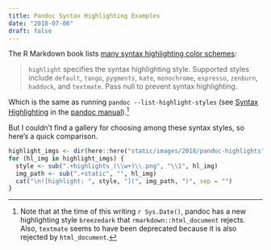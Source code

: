 ```yaml
---
title: Pandoc Syntax Highlighting Examples
date: "2018-07-06"
draft: false
---
```


The R Markdown book lists [many syntax highlighting color schemes](https://bookdown.org/yihui/rmarkdown/html-document.html#appearance-and-style):

> `highlight` specifies the syntax highlighting style. Supported styles include `default`, `tango`, `pygments`, `kate`, `monochrome`, `espresso`, `zenburn`, `haddock`, and `textmate`. Pass null to prevent syntax highlighting.

Which is the same as running `pandoc --list-highlight-styles` (see [Syntax Highlighting](http://pandoc.org/MANUAL.html#syntax-highlighting) in the [pandoc manual](http://pandoc.org/MANUAL.html)).[^1]

[^1]: Note that at the time of this writing `r Sys.Date()`, pandoc has a new highlighting style `breezedark` that `rmarkdown::html_document` rejects. Also, `textmate` seems to have been deprecated because it is also rejected by `html_document`.

But I couldn't find a gallery for choosing among these syntax styles, so here's a quick comparison.

```r
highlight_imgs <- dir(here::here("static/images/2018/pandoc-highlights"), full.names = TRUE, pattern = "\\.png")
for (hl_img in highlight_imgs) {
  style <- sub(".+highlights_(\\w+)\\.png", "\\1", hl_img)
  img_path <- sub(".+static", "", hl_img)
  cat("\n![highlight: ", style, "](", img_path, ")", sep = "")
}
```
